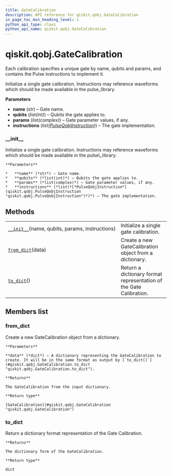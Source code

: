 ```yaml
---
title: GateCalibration
description: API reference for qiskit.qobj.GateCalibration
in_page_toc_min_heading_level: 1
python_api_type: class
python_api_name: qiskit.qobj.GateCalibration
---
```


# qiskit.qobj.GateCalibration

<Class id="qiskit.qobj.GateCalibration" isDedicatedPage={true} github="https://github.com/qiskit/qiskit/tree/stable/0.17/qiskit/qobj/qasm_qobj.py" signature="GateCalibration(name, qubits, params, instructions)" modifiers="class">
  Each calibration specifies a unique gate by name, qubits and params, and contains the Pulse instructions to implement it.

  Initialize a single gate calibration. Instructions may reference waveforms which should be made available in the pulse\_library.

  **Parameters**

  *   **name** (*str*) – Gate name.
  *   **qubits** (*list(int)*) – Qubits the gate applies to.
  *   **params** (*list(complex)*) – Gate parameter values, if any.
  *   **instructions** (*list(*[*PulseQobjInstruction*](qiskit.qobj.PulseQobjInstruction "qiskit.qobj.PulseQobjInstruction")*)*) – The gate implementation.

  ### \_\_init\_\_

  <Function id="qiskit.qobj.GateCalibration.__init__" signature="__init__(name, qubits, params, instructions)">
    Initialize a single gate calibration. Instructions may reference waveforms which should be made available in the pulse\_library.

    **Parameters**

    *   **name** (*str*) – Gate name.
    *   **qubits** (*list(int)*) – Qubits the gate applies to.
    *   **params** (*list(complex)*) – Gate parameter values, if any.
    *   **instructions** (*list(*[*PulseQobjInstruction*](qiskit.qobj.PulseQobjInstruction "qiskit.qobj.PulseQobjInstruction")*)*) – The gate implementation.
  </Function>

  ## Methods

  |                                                                                                                                |                                                                    |
  | ------------------------------------------------------------------------------------------------------------------------------ | ------------------------------------------------------------------ |
  | [`__init__`](#qiskit.qobj.GateCalibration.__init__ "qiskit.qobj.GateCalibration.__init__")(name, qubits, params, instructions) | Initialize a single gate calibration.                              |
  | [`from_dict`](#qiskit.qobj.GateCalibration.from_dict "qiskit.qobj.GateCalibration.from_dict")(data)                            | Create a new GateCalibration object from a dictionary.             |
  | [`to_dict`](#qiskit.qobj.GateCalibration.to_dict "qiskit.qobj.GateCalibration.to_dict")()                                      | Return a dictionary format representation of the Gate Calibration. |

  ## Members list

  ### from\_dict

  <Function id="qiskit.qobj.GateCalibration.from_dict" signature="from_dict(data)" modifiers="classmethod">
    Create a new GateCalibration object from a dictionary.

    **Parameters**

    **data** (*dict*) – A dictionary representing the GateCalibration to create. It will be in the same format as output by [`to_dict()`](#qiskit.qobj.GateCalibration.to_dict "qiskit.qobj.GateCalibration.to_dict").

    **Returns**

    The GateCalibration from the input dictionary.

    **Return type**

    [GateCalibration](#qiskit.qobj.GateCalibration "qiskit.qobj.GateCalibration")
  </Function>

  ### to\_dict

  <Function id="qiskit.qobj.GateCalibration.to_dict" signature="to_dict()">
    Return a dictionary format representation of the Gate Calibration.

    **Returns**

    The dictionary form of the GateCalibration.

    **Return type**

    dict
  </Function>
</Class>

